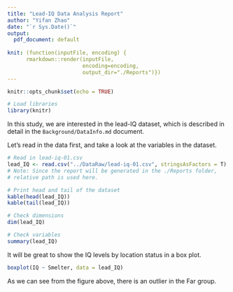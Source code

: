 ```yaml
---
title: "Lead-IQ Data Analysis Report"
author: "Yifan Zhao"
date: "`r Sys.Date()`"
output: 
  pdf_document: default
  
knit: (function(inputFile, encoding) {
      rmarkdown::render(inputFile,
                        encoding=encoding,
                        output_dir="./Reports")})
---
```


```r
knitr::opts_chunk$set(echo = TRUE)

# Load libraries
library(knitr)
```

In this study, we are interested in the lead-IQ dataset, which is described in detail in the `Background/DataInfo.md` document.

Let's read in the data first, and take a look at the variables in the dataset.

```r
# Read in lead-iq-01.csv
lead_IQ <- read.csv("../DataRaw/lead-iq-01.csv", stringsAsFactors = T)
# Note: Since the report will be generated in the ./Reports folder,
# relative path is used here.

# Print head and tail of the dataset
kable(head(lead_IQ))
kable(tail(lead_IQ))

# Check dimensions
dim(lead_IQ)

# Check variables
summary(lead_IQ)
```


It will be great to show the IQ levels by location status in a box plot.

```r
boxplot(IQ ~ Smelter, data = lead_IQ)
```
As we can see from the figure above, there is an outlier in the Far group. 
